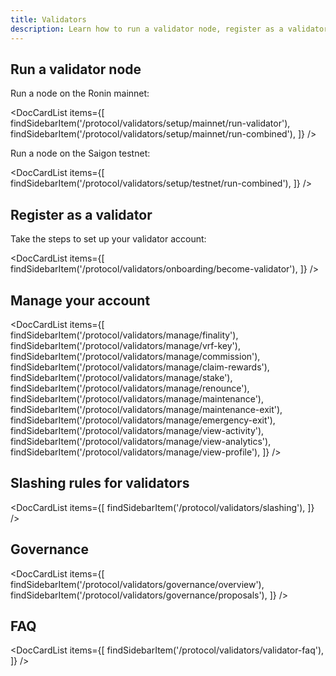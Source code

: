 ```yaml
---
title: Validators
description: Learn how to run a validator node, register as a validator, manage your account, and more.
---
```



## Run a validator node

Run a node on the Ronin mainnet:

<DocCardList items={[
    findSidebarItem('/protocol/validators/setup/mainnet/run-validator'),
    findSidebarItem('/protocol/validators/setup/mainnet/run-combined'),
    ]} />

Run a node on the Saigon testnet:

<DocCardList items={[
    findSidebarItem('/protocol/validators/setup/testnet/run-combined'),
    ]} />

## Register as a validator

Take the steps to set up your validator account:

<DocCardList items={[
    findSidebarItem('/protocol/validators/onboarding/become-validator'),
    ]} />

## Manage your account

<DocCardList items={[
    findSidebarItem('/protocol/validators/manage/finality'),
    findSidebarItem('/protocol/validators/manage/vrf-key'),
    findSidebarItem('/protocol/validators/manage/commission'),
    findSidebarItem('/protocol/validators/manage/claim-rewards'),
    findSidebarItem('/protocol/validators/manage/stake'),
    findSidebarItem('/protocol/validators/manage/renounce'),
    findSidebarItem('/protocol/validators/manage/maintenance'),
    findSidebarItem('/protocol/validators/manage/maintenance-exit'),
    findSidebarItem('/protocol/validators/manage/emergency-exit'),
    findSidebarItem('/protocol/validators/manage/view-activity'),
    findSidebarItem('/protocol/validators/manage/view-analytics'),
    findSidebarItem('/protocol/validators/manage/view-profile'),
    ]} />

## Slashing rules for validators

<DocCardList items={[
    findSidebarItem('/protocol/validators/slashing'),
    ]} />

## Governance

<DocCardList items={[
    findSidebarItem('/protocol/validators/governance/overview'),
    findSidebarItem('/protocol/validators/governance/proposals'),
    ]} />

## FAQ

<DocCardList items={[
    findSidebarItem('/protocol/validators/validator-faq'),
    ]} />
